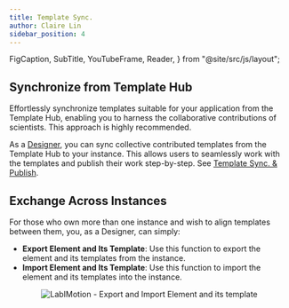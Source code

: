 ```yaml
---
title: Template Sync.
author: Claire Lin
sidebar_position: 4
---
```


  FigCaption,
  SubTitle,
  YouTubeFrame,
  Reader,
} from "@site/src/js/layout";

<SubTitle text="Synchronizing Templates from the Template Hub and Exchanging Them Across Instances" />
<Reader text="Designer" />

## Synchronize from Template Hub

Effortlessly synchronize templates suitable for your application from the Template Hub, enabling you to harness the collaborative contributions of scientists. This approach is highly recommended.

As a [Designer](/labimotion/design-principles#-designer-role), you can sync collective contributed templates from the Template Hub to your instance. This allows users to seamlessly work with the templates and publish their work step-by-step. See [Template Sync. & Publish](/labimotion/template-sync-and-publish).

## Exchange Across Instances

For those who own more than one instance and wish to align templates between them, you, as a Designer, can simply:

- **Export Element and Its Template**: Use this function to export the element and its templates from the instance.
- **Import Element and Its Template**: Use this function to import the element and its templates into the instance.

<div align="center">
  <img
    src="https://github.com/LabIMotion/labimotion/assets/42910431/d1361b62-222b-44e9-907e-996bef7f2da8"
    alt="LabIMotion - Export and Import Element and its template"
  />
  <FigCaption text="Export and Import Element and its template" />
</div>
